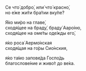 Се что́ добро́, или́ что́ красно́,  
но е́же жи́ти бра́тии вку́пе?

Я́ко ми́ро на главе́,  
сходя́щее на браду́, браду́ Ааро́ню,  
сходя́щее на оме́ты оде́жды его́,

я́ко роса́ Аермо́нская  
сходя́щая на го́ры Сио́нския,

я́ко та́мо запове́да Госпо́дь  
благослове́ние и живо́т до ве́ка.
